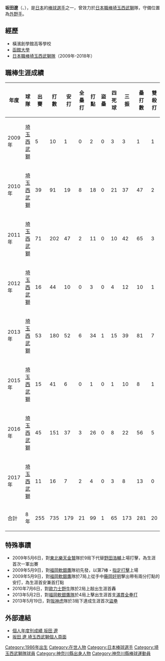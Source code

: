 {{Infobox NPB player|
name=坂田遼|
image=SL-Ryo-Sakata.jpg |
width=250|
birthdate={{birth date and age|1986|10|2}}|
birthplace={{JPN}}[[神奈川縣|神奈川縣]][[橫須賀市|橫須賀市]]|
position=外野手|
team=|
number=|
bats=左|
throws=右|
debutyear=2009年5月6日|
debutteam=埼玉西武獅|
statyear=2017年|
stat1label=打擊率|
stat1value=0.244|
stat2label=全壘打|
stat2value=21|
stat3label=打點|
stat3value=99|
teams=<nowiki></nowiki>
*[[埼玉西武獅|埼玉西武獅]]（2009年-2018年）
}}

'''坂田遼'''（{{jpn|j=坂田 遼|hg=さかた りょう|rm=Sakata Ryo}}、{{bd|1986年|10月2日}}），是[[日本|日本]]的[[棒球|棒球]][[選手|選手]]之一，曾效力於[[日本職棒|日本職棒]][[埼玉西武獅|埼玉西武獅]]隊，守備位置為[[外野手|外野手]]。

==經歷==
*橫濱創學館高等學校
*[[函館大學|函館大學]]
*[[日本職棒|日本職棒]][[埼玉西武獅隊|埼玉西武獅隊]]（2009年-2018年）

==職棒生涯成績==
{| border="1" width="800PX"
|- align=middle
!年度!!球隊!!出賽!!打數!!安打!!全壘打!!打點!!盜壘!!四死球!!三振!!壘打數!!雙殺打!!打擊率
|- align="center"
|2009年||[[埼玉西武獅|埼玉西武獅]]||5||10||1||0||2||0||3||3||1||1||0.100
|- align="center"
|2010年||[[埼玉西武獅|埼玉西武獅]]||39||91||19||8||18||0||21||37||47||2||0.209
|- align="center"
|2011年||[[埼玉西武獅|埼玉西武獅]]||71||202||47||2||11||0||10||42||65||3||0.233
|- align="center"
|2012年||[[埼玉西武獅|埼玉西武獅]]||16||44||10||0||3||0||4||12||10||1||0.227
|- align="center"
|2013年||[[埼玉西武獅|埼玉西武獅]]||53||180||52||6||34||1||15||39||81||7||0.289
|- align="center"
|2015年||[[埼玉西武獅|埼玉西武獅]]||15||41||6||0||1||0||1||10||8||1||0.146
|- align="center"
|2016年||[[埼玉西武獅|埼玉西武獅]]||45||151||37||3||26||0||8||22||56||5||0.245
|- align="center"
|2017年||[[埼玉西武獅|埼玉西武獅]]||11||16||7||2||4||0||3||8||13||0||0.438
|- align=middle style="color:#FFFFFF; background-color:#00214b"
!合計!!8年!!255||735||179||21||99||1||65||173||281||20||0.244
|}

==特殊事蹟==
*2009年5月6日，對[[東北樂天金鷲|東北樂天金鷲]]隊於9局下代替[[野田浩輔|野田浩輔]]上場打擊，為生涯首次一軍出賽
*2009年5月9日，對[[福岡軟銀鷹|福岡軟銀鷹]]隊初先發，以第7棒・[[指定打擊|指定打擊]]上場
*2009年5月9日，對[[福岡軟銀鷹|福岡軟銀鷹]]隊於7局上從手中[[藤岡好明|藤岡好明]]擊出帶有兩分打點的安打，為生涯首安兼首打點
*2010年7月6日，對[[歐力士野牛|歐力士野牛]]隊於2局上敲出生涯首轟
*2013年5月2日，對[[福岡軟銀鷹隊|福岡軟銀鷹隊]]於4局上擊出生涯首支[[滿貫全壘打|滿貫全壘打]]
*2013年5月19日，對[[阪神虎|阪神虎]]隊於3局下達成生涯首次[[盜壘|盜壘]]

==外部連結==
* [https://npb.jp/bis/players/01705118.html 個人年度別成績 坂田 遼] {{Wayback|url=https://npb.jp/bis/players/01705118.html |date=20210727095020 }} {{ja icon}}
* [https://web.archive.org/web/20100210201126/http://www.seibulions.jp/team/player/detail/31.html 坂田 遼 埼玉西武獅個人頁面] {{ja icon}}
{{DEFAULTSORT:Sakata, Ryo}}
[[Category:1986年出生|Category:1986年出生]]
[[Category:在世人物|Category:在世人物]]
[[Category:日本棒球選手|Category:日本棒球選手]]
[[Category:埼玉西武獅隊球員|Category:埼玉西武獅隊球員]]
[[Category:神奈川縣出身人物|Category:神奈川縣出身人物]]
[[Category:神奈川縣棒球運動員|Category:神奈川縣棒球運動員]]